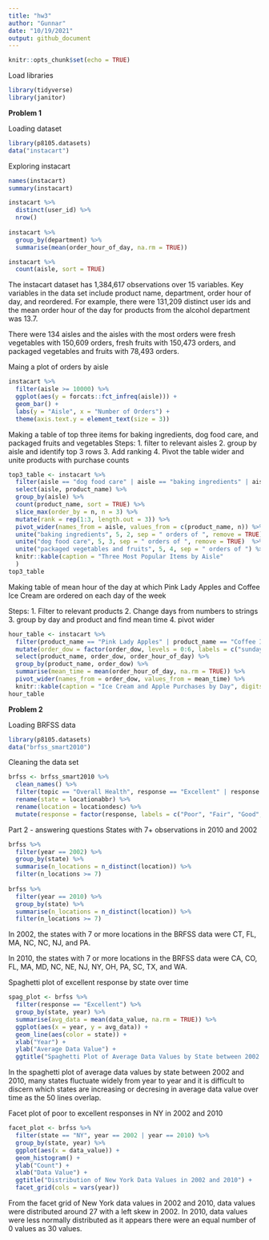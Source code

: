 ```yaml
---
title: "hw3"
author: "Gunnar"
date: "10/19/2021"
output: github_document
---
```


```r
knitr::opts_chunk$set(echo = TRUE)
```


Load libraries
```r
library(tidyverse)
library(janitor)
```

**Problem 1**

Loading dataset
```r
library(p8105.datasets)
data("instacart")
```
Exploring instacart
```r
names(instacart)
summary(instacart)

instacart %>%
  distinct(user_id) %>%
  nrow()
  
instacart %>%
  group_by(department) %>%
  summarise(mean(order_hour_of_day, na.rm = TRUE))

instacart %>%
  count(aisle, sort = TRUE)
```

The instacart dataset has 1,384,617 observations over 15 variables. Key variables in the data set include product name, department, order hour of day, and reordered. For example, there were 131,209 distinct user ids and the mean order hour of the day for products from the alcohol department was 13.7. 

There were 134 aisles and the aisles with the most orders were fresh vegetables with 150,609 orders, fresh fruits with 150,473 orders, and packaged vegetables and fruits with 78,493 orders. 

Maing a plot of orders by aisle
```r
instacart %>%
  filter(aisle >= 10000) %>%
  ggplot(aes(y = forcats::fct_infreq(aisle))) +
  geom_bar() +
  labs(y = "Aisle", x = "Number of Orders") +
  theme(axis.text.y = element_text(size = 3))
```

Making a table of top three items for baking ingredients, dog food care, and packaged fruits and vegetables
Steps:
1. filter to relevant aisles
2. group by aisle and identify top 3 rows
3. Add ranking
4. Pivot the table wider and unite products with purchase counts
```r
top3_table <- instacart %>%
  filter(aisle == "dog food care" | aisle == "baking ingredients" | aisle == "packaged vegetables fruits") %>%
  select(aisle, product_name) %>%
  group_by(aisle) %>%
  count(product_name, sort = TRUE) %>%
  slice_max(order_by = n, n = 3) %>%
  mutate(rank = rep(1:3, length.out = 3)) %>%
  pivot_wider(names_from = aisle, values_from = c(product_name, n)) %>%
  unite("baking ingredients", 5, 2, sep = " orders of ", remove = TRUE) %>%
  unite("dog food care", 5, 3, sep = " orders of ", remove = TRUE)  %>%
  unite("packaged vegetables and fruits", 5, 4, sep = " orders of ") %>%
  knitr::kable(caption = "Three Most Popular Items by Aisle"
  )
top3_table
```

Making table of mean hour of the day at which Pink Lady Apples and Coffee Ice Cream are ordered on each day of the week

Steps:
1. Filter to relevant products
2. Change days from numbers to strings
3. group by day and product and find mean time
4. pivot wider
```r
hour_table <- instacart %>%
  filter(product_name == "Pink Lady Apples" | product_name == "Coffee Ice Cream") %>%
  mutate(order_dow = factor(order_dow, levels = 0:6, labels = c("sunday", "monday", "tuesday", "wednesday", "thursday", "friday", "saturday"))) %>%
  select(product_name, order_dow, order_hour_of_day) %>%
  group_by(product_name, order_dow) %>%
  summarise(mean_time = mean(order_hour_of_day, na.rm = TRUE)) %>%
  pivot_wider(names_from = order_dow, values_from = mean_time) %>%
  knitr::kable(caption = "Ice Cream and Apple Purchases by Day", digits = 2)
hour_table
```

**Problem 2**

Loading BRFSS data
```r
library(p8105.datasets)
data("brfss_smart2010")
```

Cleaning the data set
```r
brfss <- brfss_smart2010 %>%
  clean_names() %>%
  filter(topic == "Overall Health", response == "Excellent" | response == "Very good" | response == "Good" | response == "Fair" | response == "Poor") %>%
  rename(state = locationabbr) %>%
  rename(location = locationdesc) %>%
  mutate(response = factor(response, labels = c("Poor", "Fair", "Good", "Very good", "Excellent")))
```

Part 2 - answering questions
States with 7+ observations in 2010 and 2002
```r
brfss %>%
  filter(year == 2002) %>%
  group_by(state) %>%
  summarise(n_locations = n_distinct(location)) %>%
  filter(n_locations >= 7)
  
brfss %>%
  filter(year == 2010) %>%
  group_by(state) %>%
  summarise(n_locations = n_distinct(location)) %>%
  filter(n_locations >= 7)
```

In 2002, the states with 7 or more locations in the BRFSS data were CT, FL, MA, NC, NC, NJ, and PA.

In 2010, the states with 7 or more locations in the BRFSS data were CA, CO, FL, MA, MD, NC, NE, NJ, NY, OH, PA, SC, TX, and WA. 

Spaghetti plot of excellent response by state over time
```r
spag_plot <- brfss %>%
  filter(response == "Excellent") %>%
  group_by(state, year) %>%
  summarise(avg_data = mean(data_value, na.rm = TRUE)) %>%
  ggplot(aes(x = year, y = avg_data)) +
  geom_line(aes(color = state)) +
  xlab("Year") +
  ylab("Average Data Value") +
  ggtitle("Spaghetti Plot of Average Data Values by State between 2002 and 2010")
```
In the spaghetti plot of average data values by state between 2002 and 2010, many states fluctuate widely from year to year and it is difficult to discern which states are increasing or decresing in average data value over time as the 50 lines overlap.


Facet plot of poor to excellent responses in NY in 2002 and 2010
```r
facet_plot <- brfss %>%
  filter(state == "NY", year == 2002 | year == 2010) %>%
  group_by(state, year) %>%
  ggplot(aes(x = data_value)) +
  geom_histogram() +
  ylab("Count") +
  xlab("Data Value") +
  ggtitle("Distribution of New York Data Values in 2002 and 2010") +
  facet_grid(cols = vars(year))
```

From the facet grid of New York data values in 2002 and 2010, data values were distributed around 27 with a left skew in 2002. In 2010, data values were less normally distributed as it appears there were an equal number of 0 values as 30 values. 
